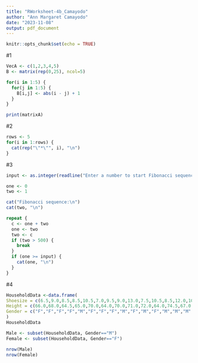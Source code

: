 ```yaml
---
title: "RWorksheet-4b_Camayodo"
author: "Ann Margaret Camayodo"
date: "2023-11-08"
output: pdf_document
---
```


```r
knitr::opts_chunk$set(echo = TRUE)
```

#1
```r
VecA <- c(1,2,3,4,5)
B <- matrix(rep(0,25), ncol=5)

for(i in 1:5) {
  for(j in 1:5) {
    B[i,j] <- abs(i - j) + 1
  }
}

print(matrixA)

```
#2
```r
rows <- 5
for(i in 1:rows) {
  cat(rep("\"*\"", i), "\n")
}
```
#3
```r
input <- as.integer(readline("Enter a number to start Fibonacci sequence: "))

one <- 0
two <- 1

cat("Fibonacci sequence:\n")
cat(two, "\n")

repeat {
  c <- one + two
  one <- two
  two <- c
  if (two > 500) {
    break
  }
  if (one >= input) {
    cat(one, "\n")
  }
}
```
#4
```r
HouseholdData <-data.frame(
Shoesize = c(6.5,9.0,8.5,8.5,10.5,7.0,9.5,9.0,13.0,7.5,10.5,8.5,12.0,10.5,13.0,11.5,8.5,5.0,10.0,6.5,7.5,8.5,10.5,8.5,10.5,11.0,9.0,13.0),
Height = c(66.0,68.0,64.5,65.0,70.0,64.0,70.0,71.0,72.0,64.0,74.5,67.0,71.0,71.0,77.0,72.0,59.0,62.0,72.0,66.0,64.0,67.0,73.0,69.0,72.0,70.0,69.0,70.0),
Gender = c("F","F","F","F","M","F","F","F","M","F","M","F","M","M","M","M","F","F","M","F","F","M","M","F","M","M","M","M")
)
HouseholdData

Male <- subset(HouseholdData, Gender=="M")
Female <- subset(HouseholdData, Gender=="F")

nrow(Male)
nrow(Female)
```

```r

```

